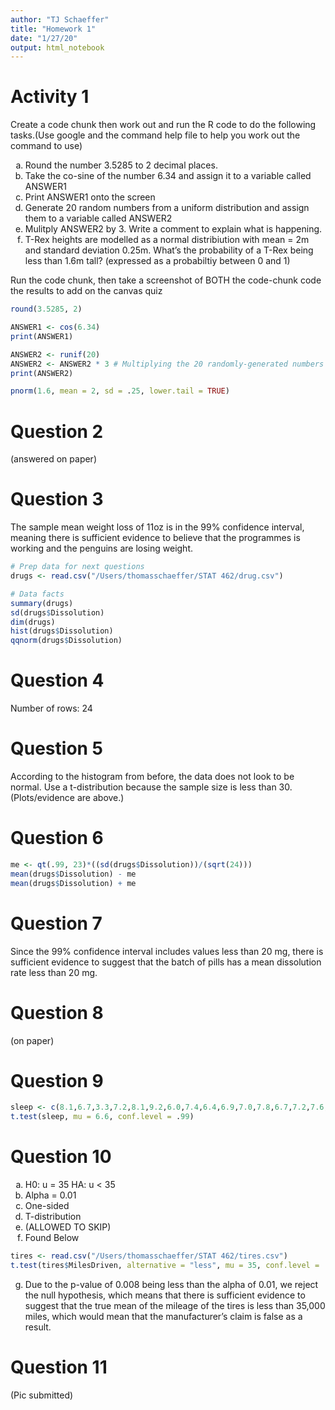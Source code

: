 ```yaml
---
author: "TJ Schaeffer"
title: "Homework 1"
date: "1/27/20"
output: html_notebook
---
```


# Activity 1

Create a code chunk then work out and run the R code to do the following tasks.(Use google and the command help file to help you work out the command to use)

a) Round the number 3.5285 to 2 decimal places.
b) Take the co-sine of the number 6.34 and assign it to a variable called ANSWER1
c) Print ANSWER1 onto the screen
d) Generate 20 random numbers from a uniform distribution and assign them to a variable called ANSWER2
e) Mulitply ANSWER2 by 3. Write a comment to explain what is happening.
f) T-Rex heights are modelled as a normal distribiution with mean = 2m and standard deviation 0.25m. What’s the probability of a T-Rex being less than 1.6m tall? (expressed as a probabiltiy between 0 and 1)

Run the code chunk, then take a screenshot of BOTH the code-chunk code the results to add on the canvas quiz


```r
round(3.5285, 2)

ANSWER1 <- cos(6.34)
print(ANSWER1)

ANSWER2 <- runif(20)
ANSWER2 <- ANSWER2 * 3 # Multiplying the 20 randomly-generated numbers by 3
print(ANSWER2)

pnorm(1.6, mean = 2, sd = .25, lower.tail = TRUE)
```

# Question 2
(answered on paper)

# Question 3

The sample mean weight loss of 11oz is in the 99% confidence interval, meaning there is sufficient evidence to believe that the programmes is working and the penguins are losing weight.


```r
# Prep data for next questions
drugs <- read.csv("/Users/thomasschaeffer/STAT 462/drug.csv")
```

```r
# Data facts
summary(drugs)
sd(drugs$Dissolution)
dim(drugs)
hist(drugs$Dissolution)
qqnorm(drugs$Dissolution)
```

# Question 4
Number of rows: 24

# Question 5
According to the histogram from before, the data does not look to be normal. Use a t-distribution because the sample size is less than 30. (Plots/evidence are above.)

# Question 6
```r
me <- qt(.99, 23)*((sd(drugs$Dissolution))/(sqrt(24)))
mean(drugs$Dissolution) - me
mean(drugs$Dissolution) + me
```

# Question 7
Since the 99% confidence interval includes values less than 20 mg, there is sufficient evidence to suggest that the batch of pills has a mean dissolution rate less than 20 mg.

# Question 8
(on paper)

# Question 9
```r
sleep <- c(8.1,6.7,3.3,7.2,8.1,9.2,6.0,7.4,6.4,6.9,7.0,7.8,6.7,7.2,7.6,7.9)
t.test(sleep, mu = 6.6, conf.level = .99)
```

# Question 10
a) H0: u = 35 HA: u < 35
b) Alpha = 0.01
c) One-sided
d) T-distribution
e) (ALLOWED TO SKIP)
f) Found Below
```r
tires <- read.csv("/Users/thomasschaeffer/STAT 462/tires.csv")
t.test(tires$MilesDriven, alternative = "less", mu = 35, conf.level = .99)
```
g) Due to the p-value of 0.008 being less than the alpha of 0.01, we reject the null hypothesis, which means that there is sufficient evidence to suggest that the true mean of the mileage of the tires is less than 35,000 miles, which would mean that the manufacturer's claim is false as a result.

# Question 11
(Pic submitted)